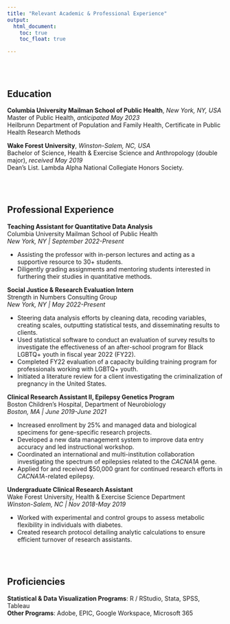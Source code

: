 ```yaml
---
title: "Relevant Academic & Professional Experience"
output:
  html_document:
    toc: true
    toc_float: true

---
```


<br/><br/>  

## Education  

**Columbia University Mailman School of Public Health**, *New York, NY, USA*  
Master of Public Health, *anticipated May 2023*  
Heilbrunn Department of Population and Family Health, Certificate in Public Health Research Methods 

**Wake Forest University**, *Winston-Salem, NC, USA*  
Bachelor of Science, Health & Exercise Science and Anthropology (double major), *received May 2019*  
Dean’s List. Lambda Alpha National Collegiate Honors Society.   

<br/><br/>  

## Professional Experience
  
**Teaching Assistant for Quantitative Data Analysis**  
Columbia University Mailman School of Public Health  
*New York, NY | September 2022-Present*

* Assisting the professor with in-person lectures and acting as a supportive resource to 30+ students.
* Diligently grading assignments and mentoring students interested in furthering their studies in quantitative methods.  


**Social Justice & Research Evaluation Intern**  
Strength in Numbers Consulting Group  
*New York, NY | May 2022-Present*  

* Steering data analysis efforts by cleaning data, recoding variables, creating scales, outputting statistical tests, and disseminating results to clients. 
* Used statistical software to conduct an evaluation of survey results to investigate the effectiveness of an after-school program for Black LGBTQ+ youth in fiscal year 2022 (FY22). 
* Completed FY22 evaluation of a capacity building training program for professionals working with LGBTQ+ youth.
* Initiated a literature review for a client investigating the criminalization of pregnancy in the United States.  


**Clinical Research Assistant II, Epilepsy Genetics Program**  
Boston Children’s Hospital, Department of Neurobiology  
*Boston, MA | June 2019-June 2021*  

* Increased enrollment by 25% and managed data and biological specimens for gene-specific research projects.
* Developed a new data management system to improve data entry accuracy and led instructional workshop.
* Coordinated an international and multi-institution collaboration investigating the spectrum of epilepsies related to the *CACNA1A* gene.
* Applied for and received $50,000 grant for continued research efforts in *CACNA1A*-related epilepsy.  


**Undergraduate Clinical Research Assistant**  
Wake Forest University, Health & Exercise Science Department  
*Winston-Salem, NC | Nov 2018-May 2019*  

* Worked with experimental and control groups to assess metabolic flexibility in individuals with diabetes. 
* Created research protocol detailing analytic calculations to ensure efficient turnover of research assistants.  
  
<br/><br/>  

## Proficiencies  

**Statistical & Data Visualization Programs**: R / RStudio, Stata, SPSS, Tableau  
**Other Programs**: Adobe, EPIC, Google Workspace, Microsoft 365


